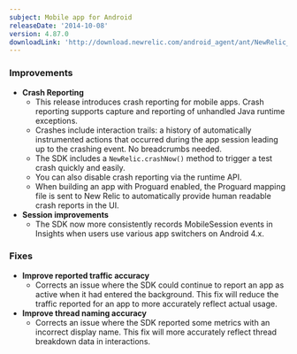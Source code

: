 ```yaml
---
subject: Mobile app for Android
releaseDate: '2014-10-08'
version: 4.87.0
downloadLink: 'http://download.newrelic.com/android_agent/ant/NewRelic_Android_Agent_4.87.0.zip'
---
```


### Improvements

* **Crash Reporting**
  * This release introduces crash reporting for mobile apps. Crash reporting supports capture and reporting of unhandled Java runtime exceptions.
  * Crashes include interaction trails: a history of automatically instrumented actions that occurred during the app session leading up to the crashing event. No breadcrumbs needed.
  * The SDK includes a `NewRelic.crashNow()` method to trigger a test crash quickly and easily.
  * You can also disable crash reporting via the runtime API.
  * When building an app with Proguard enabled, the Proguard mapping file is sent to New Relic to automatically provide human readable crash reports in the UI.
* **Session improvements**
  * The SDK now more consistently records MobileSession events in Insights when users use various app switchers on Android 4.x.

### Fixes

* **Improve reported traffic accuracy**
  * Corrects an issue where the SDK could continue to report an app as active when it had entered the background. This fix will reduce the traffic reported for an app to more accurately reflect actual usage.
* **Improve thread naming accuracy**
  * Corrects an issue where the SDK reported some metrics with an incorrect display name. This fix will more accurately reflect thread breakdown data in interactions.
